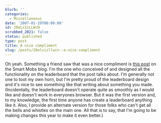 ```yaml
---
blurb: ''
categories:
  - Miscellaneous
date: '2007-01-29T00:00:00'
id: 20eLxIzLLWcN
scrubbed_2021: false
status: published
type: post
title: A nice compliment
slug: /posts/20elxizllwcn--a-nice-compliment
---
```


Oh yeah. Something a friend saw that was a nice compliment is
[this post](http://www.smartmobs.com/archive/2007/01/05/pga_custom_play....html)
on the Smart Mobs blog. I'm the one who conceived of and designed
all the functionality on the leaderboard that the post talks about.
I'm generally not one to toot my own horn, but I'm pretty proud of
the leaderboard design and it's nice to see something like that
writing about something you made. (Incidentally, the leaderboard
doesn't operate quite as smoothly as I would like and doesn't work
in everyones browser. But it was the first version and, to my
knowledge, the first time anyone has create a leaderboard anything
like it. Also, I provide an alternate version for those folks who
can't get all the bells and whistles on the main one. All that is
to say, that I'm going to be making changes this year to make it
even better.)
